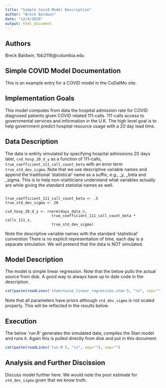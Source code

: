 ```yaml
---
title: "Simple Covid Model Description"
author: "Breck Baldwin"
date: "12/4/2020"
output: html_document
---
```

<!--Easiest way to render as html is open this file in RStudio and select 'Knit' option at top of window with this content.-->

## Authors
Breck Baldwin, fbb2116@columbia.edu

## Simple COVID Model Documentation

This is an example entry for a COVID model in the CoDatMo site.

## Implementation Goals

This model computes from data the hospital admission rate for COVID diagnosed patients given COVID related 111-calls. 111-calls access to governmental services and information in the U.K. The high level goal is to help government predict hospital resource usage with a 20 day lead time. 

## Data Description
The data is entirly simulated by specifying hospital admissions 20 days later, `cvd_hosp_20_d_y` as a function of 111-calls, `true_coefficient_111_call_count_beta` with an error term `true_std_dev_sigma`. Note that we use descriptive variable names and append the traditional 'statistical' name as a suffix, e.g., _y, _beta and _sigma. This is to help non-statiticians understand what variables actually are while giving the standard statistial names as well.
```

true_coefficient_111_call_count_beta <- .5 
true_std_dev_sigma <- 20

cvd_hosp_20_d_y <- rnorm(days_data_n,
                     true_coefficient_111_call_count_beta * calls_111_x, 
                     true_std_dev_sigma)
```

Note the descriptive variable names with the standard 'statistical' convention 
There is no explicit representation of time, each day is a separate simulation. We will pretend that the data is NOT simulated. 

## Model Description

The model is simple linear regression. Note that the below pulls the actual source from disk. A good way to always have up to date code in the description. 

```r
cat(paste(readLines('stan/naive_linear_regression.stan'), "\n", sep=""), sep="")
```
Note that all parameters have priors although `std_dev_sigma` is not scaled properly. This will be reflected in the results below. 

## Execution

The below 'run.R' generates the simulated data, compiles the Stan model and runs it. Again this is pulled directly from disk and put in this document.

```r
cat(paste(readLines('run.R'), "\n", sep=""), sep="")
```


## Analysis and Further Discission

Discuss model further here. We would note the poor estimate for `std_dev_sigma` given that we know truth. 

